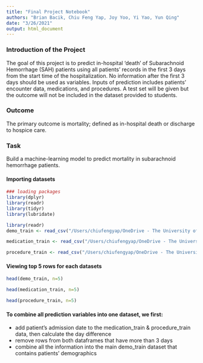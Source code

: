 ```yaml
---
title: "Final Project Notebook"
authors: "Brian Bacik, Chiu Feng Yap, Joy Yoo, Yi Yao, Yun Qing"
date: "3/26/2021"
output: html_document
---
```



### Introduction of the Project
The goal of this project is to predict in-hospital ‘death’ of Subarachnoid Hemorrhage (SAH) patients using all patients’ records in the first 3 days from the start time of the hospitalization. No information after the first 3 days should be used as variables. Inputs of prediction includes patients’ encounter data, medications, and procedures.  A test set will be given but the outcome will not be included in the dataset provided to students. 

### Outcome
The primary outcome is mortality; defined as in-hospital death or discharge to hospice care. 

### Task 
Build a machine-learning model to predict mortality in subarachnoid hemorrhage patients. 


####  Importing datasets 

```r
### loading packages
library(dplyr)
library(readr)
library(tidyr)
library(lubridate)
```

```r
library(readr)
demo_train <- read_csv("/Users/chiufengyap/OneDrive - The University of Texas Health Science Center at Houston/Spring 2021/Data Analytics and Prediction/Final Project/Data/demo_train.csv")

medication_train <- read_csv("/Users/chiufengyap/OneDrive - The University of Texas Health Science Center at Houston/Spring 2021/Data Analytics and Prediction/Final Project/Data/medication_train.csv")

procedure_train <- read_csv("/Users/chiufengyap/OneDrive - The University of Texas Health Science Center at Houston/Spring 2021/Data Analytics and Prediction/Final Project/Data/procedure_train.csv")

```

#### Viewing top 5 rows for each datasets
```r
head(demo_train, n=5)
```

```r
head(medication_train, n=5)
```

```r
head(procedure_train, n=5)
```

#### To combine all prediction variables into one dataset, we first:
- add patient's admission date to the medication_train & procedure_train data, then calculate the day difference
- remove rows from both dataframes that have more than 3 days 
- combine all the information into the main demo_train dataset that contains patients' demographics



